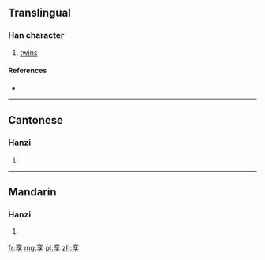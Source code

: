 {{also|孿}}
==Translingual==

===Han character===
{{Han char|rn=39|rad=子|as=06|sn=9|four=|canj=卜金弓木 (YCND)}}

# [[twin]]s

====References====
* {{Han ref|kx=0279.191|hdz=21015.100|uh=5B6A|ud=23402}}

----

==Cantonese==

===Hanzi===
{{yue-hanzi|jyut=[[lyun4]]|y=lyun4|tra=孿}}

# {{defn|lang=yue|sort=子06}}

----

==Mandarin==

===Hanzi===
{{cmn-hanzi|tra=孿|pin=[[luán]] ([[luan2]])|wg=luan<sup>2</sup>}}

# {{defn|lang=cmn|sort=子06}}

[[fr:孪]]
[[mg:孪]]
[[pl:孪]]
[[zh:孪]]
